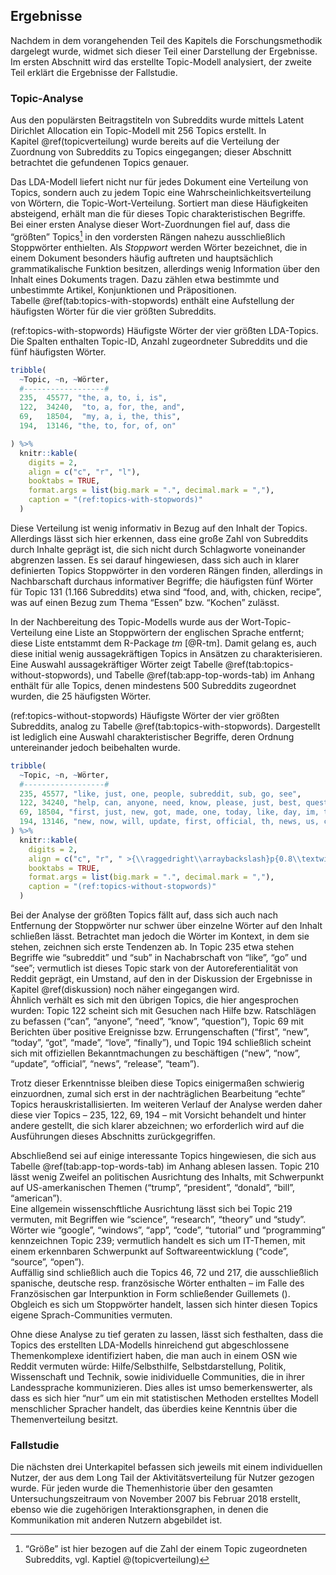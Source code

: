 \clearpage

## Ergebnisse {#ergebnisse}

Nachdem in dem vorangehenden Teil des Kapitels die Forschungsmethodik dargelegt wurde, widmet sich dieser Teil einer Darstellung der Ergebnisse.
Im ersten Abschnitt wird das erstellte Topic-Modell analysiert, der zweite Teil erklärt die Ergebnisse der Fallstudie.

### Topic-Analyse

Aus den populärsten Beitragstiteln von Subreddits wurde mittels Latent Dirichlet Allocation ein Topic-Modell  mit 256 Topics erstellt.
In Kapitel\ \@ref(topicverteilung) wurde bereits auf die Verteilung der Zuordnung von Subreddits zu Topics eingegangen; dieser Abschnitt betrachtet die gefundenen Topics genauer.

Das LDA-Modell liefert nicht nur für jedes Dokument eine Verteilung von Topics, sondern auch zu jedem Topic eine Wahrscheinlichkeitsverteilung von Wörtern, die Topic-Wort-Verteilung.
Sortiert man diese Häufigkeiten absteigend, erhält man die für dieses Topic charakteristischen Begriffe.  
Bei einer ersten Analyse dieser Wort-Zuordnungen fiel auf, dass die "größten" Topics^["Größe" ist hier bezogen auf die Zahl der einem Topic zugeordneten Subreddits, vgl. Kaptiel\ \@(topicverteilung)] in den vordersten Rängen nahezu ausschließlich Stoppwörter enthielten.
Als *Stoppwort* werden Wörter bezeichnet, die in einem Dokument besonders häufig auftreten und hauptsächlich grammatikalische Funktion besitzen, allerdings wenig Information über den Inhalt eines Dokuments tragen.
Dazu zählen etwa bestimmte und unbestimmte Artikel, Konjunktionen und Präpositionen.  
Tabelle \@ref(tab:topics-with-stopwords) enthält eine Aufstellung der häufigsten Wörter für die vier größten Subreddits.

(ref:topics-with-stopwords) Häufigste Wörter der vier größten LDA-Topics. Die Spalten enthalten Topic-ID, Anzahl zugeordneter Subreddits und die fünf häufigsten Wörter.
```r
tribble(
  ~Topic, ~n, ~Wörter,
  #------------------#
  235,	45577, "the, a, to, i, is",
  122,	34240,	"to, a, for, the, and",
  69,	18504,	"my, a, i, the, this",
  194,	13146, "the, to, for, of, on"

) %>% 
  knitr::kable(
    digits = 2,
    align = c("c", "r", "l"),
    booktabs = TRUE,
    format.args = list(big.mark = ".", decimal.mark = ","),
    caption = "(ref:topics-with-stopwords)"
  )
```

Diese Verteilung ist wenig informativ in Bezug auf den Inhalt der Topics.
Allerdings lässt sich hier erkennen, dass eine große Zahl von Subreddits durch Inhalte geprägt ist, die sich nicht durch Schlagworte voneinander abgrenzen lassen.
Es sei darauf hingewiesen, dass sich auch in klarer definierten Topics Stoppwörter in den vorderen Rängen finden, allerdings in Nachbarschaft durchaus informativer Begriffe; die häufigsten fünf Wörter für Topic 131 (1.166 Subreddits) etwa sind "food, and, with, chicken, recipe", was auf einen Bezug zum Thema "Essen" bzw. "Kochen" zulässt.

In der Nachbereitung des Topic-Modells wurde aus der Wort-Topic-Verteilung eine Liste an Stoppwörtern der englischen Sprache entfernt; diese Liste entstammt dem R-Package *tm*\ [@R-tm].
Damit gelang es, auch diese initial wenig aussagekräftigen Topics in Ansätzen zu charakterisieren.
Eine Auswahl aussagekräftiger Wörter zeigt Tabelle \@ref(tab:topics-without-stopwords), und Tabelle \@ref(tab:app-top-words-tab) im Anhang enthält für alle Topics, denen mindestens 500 Subreddits zugeordnet wurden, die 25 häufigsten Wörter.

(ref:topics-without-stopwords) Häufigste Wörter der vier größten Subreddits, analog zu Tabelle \@ref(tab:topics-with-stopwords). Dargestellt ist lediglich eine Auswahl charakteristischer Begriffe, deren Ordnung untereinander jedoch beibehalten wurde.
```r
tribble(
  ~Topic, ~n, ~Wörter,
  #------------------#
  235, 45577, "like, just, one, people, subreddit, sub, go, see",
  122, 34240, "help, can, anyone, need, know, please, just, best, question, people",
  69, 18504, "first, just, new, got, made, one, today, like, day, im, time, love, found, happy, finally, good",
  194, 13146, "new, now, will, update, first, official, th, news, us, coming, next, live, video, available, today, time, release, team"
) %>% 
  knitr::kable(
    digits = 2,
    align = c("c", "r", " >{\\raggedright\\arraybackslash}p{0.8\\textwidth}" ),
    booktabs = TRUE,
    format.args = list(big.mark = ".", decimal.mark = ","),
    caption = "(ref:topics-without-stopwords)"
  )
```

Bei der Analyse der größten Topics fällt auf, dass sich auch nach Entfernung der Stoppwörter nur schwer über einzelne Wörter auf den Inhalt schließen lässt.
Betrachtet man jedoch die Wörter im Kontext, in dem sie stehen, zeichnen sich erste Tendenzen ab.
In Topic 235 etwa stehen Begriffe wie "subreddit" und "sub" in Nachabrschaft von "like", "go" und "see"; vermutlich ist dieses Topic stark von der Autoreferentialität von Reddit geprägt, ein Umstand, auf den in der Diskussion der Ergebnisse in Kapitel\ \@ref(diskussion) noch näher eingegangen wird.  
Ähnlich verhält es sich mit den übrigen Topics, die hier angesprochen wurden: Topic 122 scheint sich mit Gesuchen nach Hilfe bzw. Ratschlägen zu befassen ("can", "anyone", "need", "know", "question"), Topic 69 mit Berichten über positive Ereignisse bzw. Errungenschaften ("first", "new", "today", "got", "made", "love", "finally"), und Topic 194 schließlich scheint sich mit offiziellen Bekanntmachungen zu beschäftigen ("new", "now", "update", "official", "news", "release", "team").

Trotz dieser Erkenntnisse bleiben diese Topics einigermaßen schwierig einzuordnen, zumal sich erst in der nachträglichen Bearbeitung "echte" Topics herauskristallisierten.
Im weiteren Verlauf der Analyse werden daher diese vier Topics -- 235, 122, 69, 194 -- mit Vorsicht behandelt und hinter andere gestellt, die sich klarer abzeichnen; wo erforderlich wird auf die Ausführungen dieses Abschnitts zurückgegriffen.

Abschließend sei auf einige interessante Topics hingewiesen, die sich aus Tabelle \@ref(tab:app-top-words-tab) im Anhang ablesen lassen.
Topic 210 lässt wenig Zweifel an politischen Ausrichtung des Inhalts, mit Schwerpunkt auf US-amerkanischen Themen ("trump", "president", "donald", "bill", "american").  
Eine allgemein wissenschftliche Ausrichtung lässt sich bei Topic 219 vermuten, mit Begriffen wie "science", "research", "theory" und "study".  
Wörter wie "google", "windows", "app", "code", "tutorial" und "programming" kennzeichnen Topic 239; vermutlich handelt es sich um IT-Themen, mit einem erkennbaren Schwerpunkt auf Softwareentwicklung ("code", "source", "open").  
Auffällig sind schließlich auch die Topics 46, 72 und 217, die ausschließlich spanische, deutsche resp. französische Wörter enthalten -- im Falle des Französischen gar Interpunktion in Form schließender Guillemets (\guillemotleft).
Obgleich es sich um Stoppwörter handelt, lassen sich hinter diesen Topics eigene Sprach-Communities vermuten.

Ohne diese Analyse zu tief geraten zu lassen, lässt sich festhalten, dass die Topics des erstellten LDA-Modells hinreichend gut abgeschlossene Themenkomplexe identifiziert haben, die man auch in einem OSN wie Reddit vermuten würde: Hilfe/Selbsthilfe, Selbstdarstellung, Politik, Wissenschaft und Technik, sowie inidividuelle Communities, die in ihrer Landessprache kommunizieren.
Dies alles ist umso bemerkenswerter, als dass es sich hier "nur" um ein mit statistischen Methoden erstelltes Modell menschlicher Spracher handelt, das überdies keine Kenntnis über die Themenverteilung besitzt.

### Fallstudie

Die nächsten drei Unterkapitel befassen sich jeweils mit einem individuellen Nutzer, der aus dem Long Tail der Aktivitätsverteilung für Nutzer gezogen wurde.
Für jeden wurde die Themenhistorie über den gesamten Untersuchungszeitraum von November 2007 bis Februar 2018 erstellt, ebenso wie die zugehörigen Interaktionsgraphen, in denen die Kommunikation mit anderen Nutzern abgebildet ist.
